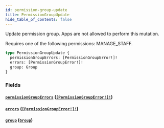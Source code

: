 ```yaml
---
id: permission-group-update
title: PermissionGroupUpdate
hide_table_of_contents: false
---
```


Update permission group. Apps are not allowed to perform this mutation.

Requires one of the following permissions: MANAGE_STAFF.

```graphql
type PermissionGroupUpdate {
  permissionGroupErrors: [PermissionGroupError!]!
  errors: [PermissionGroupError!]!
  group: Group
}
```

### Fields

#### [`permissionGroupErrors`](#) ([`[PermissionGroupError!]!`](../../../developer/api-reference/objects/permission-group-error))

#### [`errors`](#) ([`[PermissionGroupError!]!`](../../../developer/api-reference/objects/permission-group-error))

#### [`group`](#) ([`Group`](../../../developer/api-reference/objects/group))
